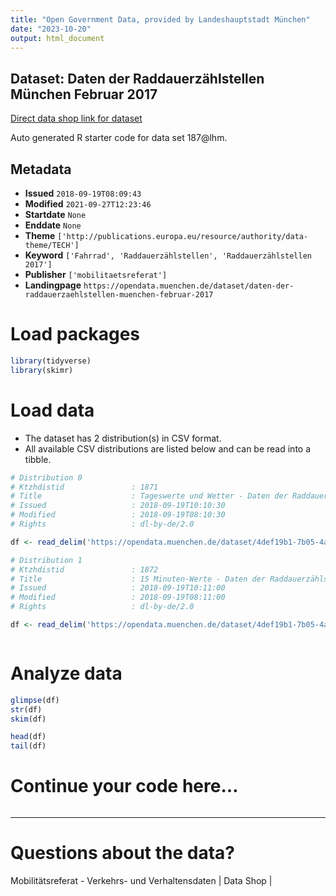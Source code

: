 ```yaml
---
title: "Open Government Data, provided by Landeshauptstadt München"
date: "2023-10-20"
output: html_document
---
```


## Dataset: Daten der Raddauerzählstellen München Februar 2017

[Direct data shop link for dataset](https://opendata.muenchen.de/dataset/daten-der-raddauerzaehlstellen-muenchen-februar-2017)

Auto generated R starter code for data set 187@lhm.

## Metadata

- **Issued** `2018-09-19T08:09:43`
- **Modified** `2021-09-27T12:23:46`
- **Startdate** `None`
- **Enddate** `None`
- **Theme** `['http://publications.europa.eu/resource/authority/data-theme/TECH']`
- **Keyword** `['Fahrrad', 'Raddauerzählstellen', 'Raddauerzählstellen 2017']`
- **Publisher** `['mobilitaetsreferat']`
- **Landingpage** `https://opendata.muenchen.de/dataset/daten-der-raddauerzaehlstellen-muenchen-februar-2017`


# Load packages

```r

library(tidyverse)
library(skimr)

```

# Load data

-   The dataset has 2 distribution(s) in CSV format.
-   All available CSV distributions are listed below and can be read into a tibble.

```r

# Distribution 0
# Ktzhdistid               : 1871
# Title                    : Tageswerte und Wetter - Daten der Raddauerzählstellen München Februar 2017
# Issued                   : 2018-09-19T10:10:30
# Modified                 : 2018-09-19T08:10:30
# Rights                   : dl-by-de/2.0

df <- read_delim('https://opendata.muenchen.de/dataset/4def19b1-7b05-4a0c-ad6d-0d1061e88038/resource/66ab7797-e225-4f20-9dfd-efa1f984fb7d/download/rad201702tage.csv')

# Distribution 1
# Ktzhdistid               : 1872
# Title                    : 15 Minuten-Werte - Daten der Raddauerzählstellen München Februar 2017
# Issued                   : 2018-09-19T10:11:00
# Modified                 : 2018-09-19T08:11:00
# Rights                   : dl-by-de/2.0

df <- read_delim('https://opendata.muenchen.de/dataset/4def19b1-7b05-4a0c-ad6d-0d1061e88038/resource/3c367280-32de-4598-8352-4b2d780214c6/download/rad20170215min.csv')



```

# Analyze data

```r

glimpse(df)
str(df)
skim(df)

head(df)
tail(df)

```

# Continue your code here...

```r

```

------------------------------------------------------------------------

# Questions about the data?

Mobilitätsreferat - Verkehrs- und Verhaltensdaten | Data Shop | 
